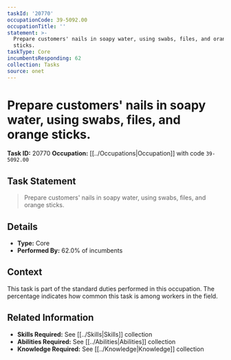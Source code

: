 ```yaml
---
taskId: '20770'
occupationCode: 39-5092.00
occupationTitle: ''
statement: >-
  Prepare customers' nails in soapy water, using swabs, files, and orange
  sticks.
taskType: Core
incumbentsResponding: 62
collection: Tasks
source: onet
---
```

# Prepare customers' nails in soapy water, using swabs, files, and orange sticks.

**Task ID:** 20770
**Occupation:** [[../Occupations|Occupation]] with code `39-5092.00`

## Task Statement

> Prepare customers' nails in soapy water, using swabs, files, and orange sticks.

## Details

- **Type:** Core
- **Performed By:** 62.0% of incumbents

## Context

This task is part of the standard duties performed in this occupation. The percentage indicates how common this task is among workers in the field.

## Related Information

- **Skills Required:** See [[../Skills|Skills]] collection
- **Abilities Required:** See [[../Abilities|Abilities]] collection
- **Knowledge Required:** See [[../Knowledge|Knowledge]] collection
